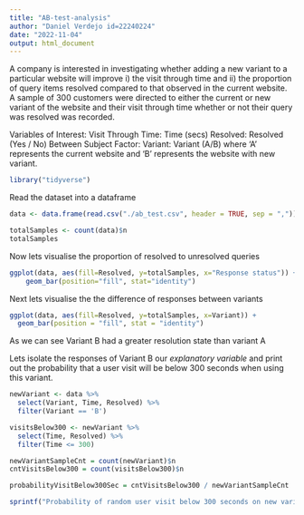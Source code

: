 ```yaml
---
title: "AB-test-analysis"
author: "Daniel Verdejo id=22240224"
date: "2022-11-04"
output: html_document
---
```


A company is interested in investigating whether adding a new variant to a particular website will improve i) the visit through time and ii) the proportion of query items resolved compared to that observed in the current website. A sample of 300 customers were directed to either the current or new variant of the website and their visit through time whether or not their query was resolved was recorded.

Variables of Interest:  Visit Through Time: Time (secs)
                        Resolved: Resolved (Yes / No)
Between Subject Factor: Variant: Variant (A/B)
                        where 'A' represents the current website and 'B' represents the website with new variant.
                        
```r
library("tidyverse")
```


Read the dataset into a dataframe
```r
data <- data.frame(read.csv("./ab_test.csv", header = TRUE, sep = ","))

totalSamples <- count(data)$n
totalSamples
```

Now lets visualise the proportion of resolved to unresolved queries
```r
ggplot(data, aes(fill=Resolved, y=totalSamples, x="Response status")) + 
    geom_bar(position="fill", stat="identity")
```
Next lets visualise the the difference of responses between variants

```r
ggplot(data, aes(fill=Resolved, y=totalSamples, x=Variant)) +
  geom_bar(position = "fill", stat = "identity")

```
As we can see Variant B had a greater resolution state than variant A

Lets isolate the responses of Variant B our *explanatory variable* and print out the probability that a user visit will be below 300 seconds when using this variant.

```r
newVariant <- data %>%
  select(Variant, Time, Resolved) %>%
  filter(Variant == 'B')

visitsBelow300 <- newVariant %>%
  select(Time, Resolved) %>%
  filter(Time <= 300)

newVariantSampleCnt = count(newVariant)$n
cntVisitsBelow300 = count(visitsBelow300)$n

probabilityVisitBelow300Sec = cntVisitsBelow300 / newVariantSampleCnt

sprintf("Probability of random user visit below 300 seconds on new variant (Variant B) = %s / %s = %s", countVisitsBelow300, newVariantSampleCnt, probabilityVisitBelow300Sec)

```

